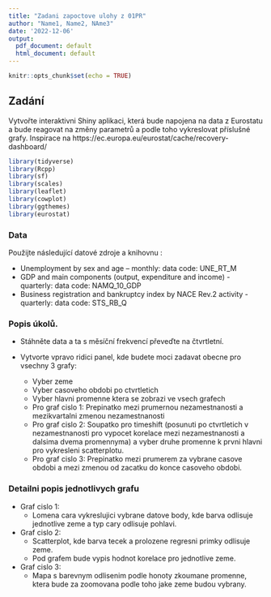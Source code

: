```yaml
---
title: "Zadani zapoctove ulohy z 01PR"
author: "Name1, Name2, NAme3"
date: '2022-12-06'
output:
  pdf_document: default
  html_document: default
---
```


```r
knitr::opts_chunk$set(echo = TRUE)
```

## Zadání

Vytvořte interaktivni Shiny aplikaci, která bude napojena na data z Eurostatu a bude reagovat na změny parametrů a podle toho vykreslovat příslušné grafy.
Inspirace na https://ec.europa.eu/eurostat/cache/recovery-dashboard/

```r
library(tidyverse)
library(Rcpp)
library(sf)
library(scales)
library(leaflet)
library(cowplot)
library(ggthemes)
library(eurostat)
```

### Data

Použijte následující datové zdroje a knihovnu \texttt{eurostat}:

* Unemployment by sex and age – monthly:  data code: UNE_RT_M
* GDP and main components (output, expenditure and income) - quarterly: data code: NAMQ_10_GDP 
* Business registration and bankruptcy index by NACE Rev.2 activity - quarterly: data code: STS_RB_Q 

### Popis úkolů.

* Stáhněte data a ta s měsíční frekvencí převeďte na čtvrtletní.
* Vytvorte vpravo ridici panel, kde budete moci zadavat obecne pro vsechny 3 grafy:

  * Vyber zeme
  * Vyber casoveho obdobi po ctvrtletich
  * Vyber hlavni promenne ktera se zobrazi ve vsech grafech
  * Pro graf cislo 1: Prepinatko mezi prumernou nezamestnanosti a mezikvartalni zmenou nezamestnanosti
  * Pro graf cislo 2: Soupatko pro timeshift (posunuti po ctvrtletich v nezamestnanosti pro vypocet korelace mezi nezamestnanosti a dalsima dvema promennyma) a vyber druhe promenne k prvni hlavni pro vykresleni  scatterplotu.
  * Pro graf cislo 3: Prepinatko mezi prumerem za vybrane casove obdobi a mezi zmenou od zacatku do konce casoveho obdobi.

### Detailni popis jednotlivych grafu

* Graf cislo 1:
  * Lomena cara vykreslujici vybrane datove body, kde barva odlisuje jednotlive zeme a typ cary odlisuje  pohlavi.
* Graf cislo 2:
  * Scatterplot, kde barva tecek a prolozene regresni primky odlisuje zeme.
  * Pod grafem bude vypis hodnot korelace pro jednotlive zeme.
* Graf cislo 3:
  * Mapa s barevnym odlisenim podle honoty zkoumane promenne, ktera bude za zoomovana podle toho jake zeme budou vybrany.
  
  

